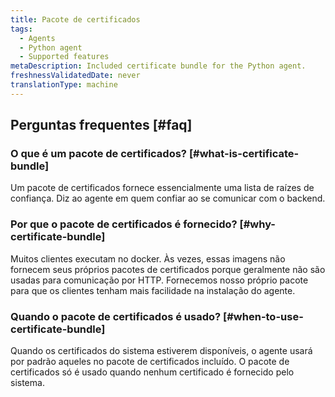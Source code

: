 ```yaml
---
title: Pacote de certificados
tags:
  - Agents
  - Python agent
  - Supported features
metaDescription: Included certificate bundle for the Python agent.
freshnessValidatedDate: never
translationType: machine
---
```


## Perguntas frequentes [#faq]

### O que é um pacote de certificados? [#what-is-certificate-bundle]

Um pacote de certificados fornece essencialmente uma lista de raízes de confiança. Diz ao agente em quem confiar ao se comunicar com o backend.

### Por que o pacote de certificados é fornecido? [#why-certificate-bundle]

Muitos clientes executam no docker. Às vezes, essas imagens não fornecem seus próprios pacotes de certificados porque geralmente não são usadas para comunicação por HTTP. Fornecemos nosso próprio pacote para que os clientes tenham mais facilidade na instalação do agente.

### Quando o pacote de certificados é usado? [#when-to-use-certificate-bundle]

Quando os certificados do sistema estiverem disponíveis, o agente usará por padrão aqueles no pacote de certificados incluído. O pacote de certificados só é usado quando nenhum certificado é fornecido pelo sistema.

